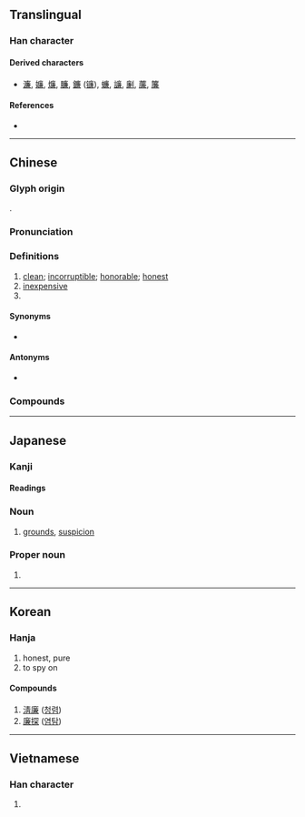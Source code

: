 {{character info}}
{{character info|0xf9a2}}

==Translingual==

===Han character===
{{Han char|rn=53|rad=广|as=10|sn=13|four=00237|canj=ITXC|ids=⿸广兼}}

====Derived characters====
* [[濂]], [[嬚]], [[燫]], [[臁]], [[鐮]] ([[镰]]), [[蠊]], [[譧]], [[劆]], [[薕]], [[簾]]

====References====
* {{Han ref|kx=0349.080|dkj=09436|dj=0659.320|hdz=20896.010|uh=5EC9|ud=24265|bh=B747|bd=46919}}

----

==Chinese==
{{zh-forms|alt=亷,㢘,槏,𠪊,𤎉,𠪕,𢉧,𢋯,𠔳}}

===Glyph origin===
{{Han etym}}
{{Han compound|广|兼|ls=psc|c1=s|c2=p}}.

===Pronunciation===
{{zh-pron
|m=lián
|m-s=
|c=lim4
|c-t=
|g=
|h=pfs=liàm;gd=liam2
|j=
|mb=lǐng
|md=lièng
|mn=liâm
|mn-t=niam5/liêm5
|mn-t_note=niam5 - Shantou; liêm5 - Chaozhou
|w=
|x=
|mc=y
|oc=y
|ma=y
|cat=a
}}

===Definitions===
{{zh-hanzi}}

# [[clean]]; [[incorruptible]]; [[honorable]]; [[honest]]
# [[inexpensive]]
# {{surname|zh}}

====Synonyms====
* {{sense|clean}} {{zh-l|潔}}

====Antonyms====
* {{sense|inexpensive}} {{zh-l|貴}}

===Compounds===
{{zh-der|廉能|廉潔|大法小廉|廉士|廉纖|價廉物美|廉宜|廉正|一廉如水|廉使|廉頑立懦|廉隅|廉鍔|廉讓|廉白|廉泉|廉政|廉恥|廉吏|廉價|孝廉方正|廉直|小廉曲謹|廉錦楓|廉潔奉公|孝廉|小廉大法|寡廉鮮恥|大廉價|廉明|廉訪|句廉|廉俸|低廉|物美價廉|清廉|知羞識廉|禮義廉恥|正直清廉|砥礪廉隅|毀廉蔑恥|蚓廉|養廉|頑廉懦立|舉孝廉|飛廉|節義廉明|裡廉|威廉|廉署|廉江}}

----

==Japanese==

===Kanji===
{{ja-kanji|grade=c|rs=广10}}

====Readings====
{{ja-readings
|goon=れん<れん<れむ
|kanon=れん<れん<れむ
|kun=きよ-い, やす-い
}}
{{attn|ja|kun also かど?}}

===Noun===
{{ja-noun|かど}}

# [[grounds]], [[suspicion]]

===Proper noun===
{{ja-pos|proper|れん}}

# {{given name|ja|male|or=female|sort=れん}}

----

==Korean==

===Hanja===
{{ko-hanja|hangeul=렴|rv=ryeom|mr=ryŏm|y=lyem}}

# honest, pure
# to spy on

====Compounds====

# [[淸廉]] ([[청렴]])
# [[廉探]] ([[염탐]])

----

==Vietnamese==

===Han character===
{{vi-readings|reading=liêm, rèm|rs=广10}}

# {{rfdef|vi|sort=广10}}